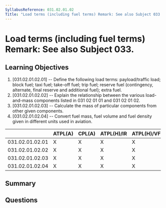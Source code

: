 ```yaml
---
SyllabusReference: 031.02.01.02
Title: "Load terms (including fuel terms) Remark: See also Subject 033."
---
```


# Load terms (including fuel terms) Remark: See also Subject 033.

## Learning Objectives

1. [031.02.01.02.01] -- Define the following load terms: payload/traffic load;
   block fuel; taxi fuel; take-off fuel; trip fuel; reserve fuel (contingency,
   alternate, final reserve and additional fuel); extra fuel.
2. [031.02.01.02.02] -- Explain the relationship between the various
   load-and-mass components listed in 031 02 01 01 and 031 02 01 02.
3. [031.02.01.02.03] -- Calculate the mass of particular components from other
   given components.
4. [031.02.01.02.04] -- Convert fuel mass, fuel volume and fuel density given in
   different units used in aviation.

|                 | ATPL(A) | CPL(A) | ATPL(H)/IR | ATPL(H)/VFR | CPL(H) | IR  | CBIR(A) |
| --------------- | ------- | ------ | ---------- | ----------- | ------ | --- | ------- |
| 031.02.01.02.01 | X       | X      | X          | X           | X      |     |         |
| 031.02.01.02.02 | X       | X      | X          | X           | X      |     |         |
| 031.02.01.02.03 | X       | X      | X          | X           | X      |     |         |
| 031.02.01.02.04 | X       | X      | X          | X           | X      |     |         |

## Summary

## Questions

